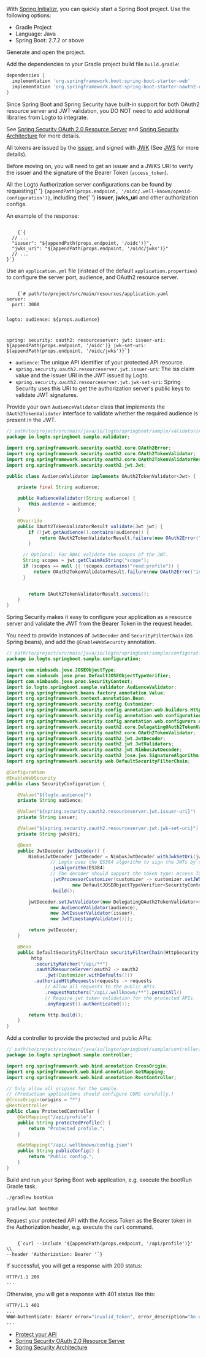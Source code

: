 
<Steps>

<Step title="Start a Spring Boot project">

With [Spring Initializr](https://start.spring.io/), you can quickly start a Spring Boot project.
Use the following options:

- Gradle Project
- Language: Java
- Spring Boot: 2.7.2 or above

Generate and open the project.

</Step>

<Step title="Add dependencies">

Add the dependencies to your Gradle project build file `build.gradle`:

```groovy
dependencies {
  implementation 'org.springframework.boot:spring-boot-starter-web'
  implementation 'org.springframework.boot:spring-boot-starter-oauth2-resource-server'
}
```

<InlineNotification>
  Since Spring Boot and Spring Security have built-in support for both OAuth2 resource server and JWT validation,
  you DO NOT need to add additional libraries from Logto to integrate.

See [Spring Security OAuth 2.0 Resource Server](https://docs.spring.io/spring-security/reference/servlet/oauth2/resource-server/index.html)
and [Spring Security Architecture](https://spring.io/guides/topicals/spring-security-architecture)
for more details.

</InlineNotification>

</Step>

<Step title="Get issuer and JWKS URI">

All tokens are issued by the [issuer](https://openid.net/specs/openid-connect-core-1_0.html#IssuerIdentifier),
and signed with [JWK](https://datatracker.ietf.org/doc/html/rfc7517)
(See [JWS](https://datatracker.ietf.org/doc/html/rfc7515) for more details).

Before moving on, you will need to get an issuer and a JWKS URI to verify the issuer and the signature of the Bearer Token (`access_token`).

<p>
  All the Logto Authorization server configurations can be found by requesting{' '}
  <code>{appendPath(props.endpoint, '/oidc/.well-known/openid-configuration')}</code>, including the{' '}
  <strong>issuer</strong>, <strong>jwks_uri</strong> and other authorization configs.
</p>

An example of the response:

<Code className="language-json">
    {`{
  // ...
  "issuer": "${appendPath(props.endpoint, '/oidc')}",
  "jwks_uri": "${appendPath(props.endpoint, '/oidc/jwks')}"
  // ...
}`}
</Code>

</Step>

<Step title="Configure application">

Use an `application.yml` file (instead of the default `application.properties`) to configure the server port, audience, and OAuth2 resource server.

<Code className="language-yaml">
    {`# path/to/project/src/main/resources/application.yaml
server:
  port: 3000

logto:
  audience: ${props.audience}

spring:
  security:
    oauth2:
      resourceserver:
        jwt:
          issuer-uri: ${appendPath(props.endpoint, '/oidc')}
          jwk-set-uri: ${appendPath(props.endpoint, '/oidc/jwks')}`}
</Code>

- `audience`: The unique API identifier of your protected API resource.
- `spring.security.oauth2.resourceserver.jwt.issuer-uri`: The iss claim value and the issuer URI in the JWT issued by Logto.
- `spring.security.oauth2.resourceserver.jwt.jwk-set-uri`: Spring Security uses this URI to get the authorization server's public keys to validate JWT signatures.

</Step>

<Step title="Provide audience validator">

Provide your own `AudienceValidator` class that implements the `OAuth2TokenValidator` interface to validate whether the required audience is present in the JWT.

```java
// path/to/project/src/main/java/io/logto/springboot/sample/validator/AudienceValidator.java
package io.logto.springboot.sample.validator;

import org.springframework.security.oauth2.core.OAuth2Error;
import org.springframework.security.oauth2.core.OAuth2TokenValidator;
import org.springframework.security.oauth2.core.OAuth2TokenValidatorResult;
import org.springframework.security.oauth2.jwt.Jwt;

public class AudienceValidator implements OAuth2TokenValidator<Jwt> {

    private final String audience;

    public AudienceValidator(String audience) {
        this.audience = audience;
    }

    @Override
    public OAuth2TokenValidatorResult validate(Jwt jwt) {
        if (!jwt.getAudience().contains(audience)) {
            return OAuth2TokenValidatorResult.failure(new OAuth2Error("invalid_token", "Required audience not found", null));
        }

      // Optional: For RBAC validate the scopes of the JWT.
      String scopes = jwt.getClaimAsString("scope");
      if (scopes == null || !scopes.contains("read:profile")) {
          return OAuth2TokenValidatorResult.failure(new OAuth2Error("invalid_token", "Insufficient permission", null));
      }


        return OAuth2TokenValidatorResult.success();
    }
}
```

</Step>

<Step title="Configure Spring Security">

Spring Security makes it easy to configure your application as a resource server and validate the JWT from the Bearer Token in the request header.

You need to provide instances of `JwtDecoder` and `SecurityFilterChain` (as Spring beans), and add the `@EnableWebSecurity` annotation.

```java
// path/to/project/src/main/java/io/logto/springboot/sample/configuration/SecurityConfiguration.java
package io.logto.springboot.sample.configuration;

import com.nimbusds.jose.JOSEObjectType;
import com.nimbusds.jose.proc.DefaultJOSEObjectTypeVerifier;
import com.nimbusds.jose.proc.SecurityContext;
import io.logto.springboot.sample.validator.AudienceValidator;
import org.springframework.beans.factory.annotation.Value;
import org.springframework.context.annotation.Bean;
import org.springframework.security.config.Customizer;
import org.springframework.security.config.annotation.web.builders.HttpSecurity;
import org.springframework.security.config.annotation.web.configuration.EnableWebSecurity;
import org.springframework.security.config.annotation.web.configurers.oauth2.server.resource.OAuth2ResourceServerConfigurer;
import org.springframework.security.oauth2.core.DelegatingOAuth2TokenValidator;
import org.springframework.security.oauth2.core.OAuth2TokenValidator;
import org.springframework.security.oauth2.jwt.JwtDecoder;
import org.springframework.security.oauth2.jwt.JwtValidators;
import org.springframework.security.oauth2.jwt.NimbusJwtDecoder;
import org.springframework.security.oauth2.jose.jws.SignatureAlgorithm;
import org.springframework.security.web.DefaultSecurityFilterChain;

@Configuration
@EnableWebSecurity
public class SecurityConfiguration {

    @Value("${logto.audience}")
    private String audience;

    @Value("${spring.security.oauth2.resourceserver.jwt.issuer-uri}")
    private String issuer;

    @Value("${spring.security.oauth2.resourceserver.jwt.jwk-set-uri}")
    private String jwksUri;

    @Bean
    public JwtDecoder jwtDecoder() {
        NimbusJwtDecoder jwtDecoder = NimbusJwtDecoder.withJwkSetUri(jwksUri)
                // Logto uses the ES384 algorithm to sign the JWTs by default.
                .jwsAlgorithm(ES384)
                // The decoder should support the token type: Access Token + JWT.
                .jwtProcessorCustomizer(customizer -> customizer.setJWSTypeVerifier(
                        new DefaultJOSEObjectTypeVerifier<SecurityContext>(new JOSEObjectType("at+jwt"))))
                .build();

        jwtDecoder.setJwtValidator(new DelegatingOAuth2TokenValidator<>(
                new AudienceValidator(audience),
                new JwtIssuerValidator(issuer),
                new JwtTimestampValidator()));

        return jwtDecoder;
    }

    @Bean
    public DefaultSecurityFilterChain securityFilterChain(HttpSecurity http) throws Exception {
         http
          .securityMatcher("/api/**")
          .oauth2ResourceServer(oauth2 -> oauth2
              .jwt(Customizer.withDefaults()))
          .authorizeHttpRequests(requests -> requests
              // Allow all requests to the public APIs.
              .requestMatchers("/api/.wellknown/**").permitAll()
              // Require jwt token validation for the protected APIs.
              .anyRequest().authenticated());

        return http.build();
    }
}
```

</Step>

<Step title="Add APIs">

Add a controller to provide the protected and public APIs:

```java
// path/to/project/src/main/java/io/logto/springboot/sample/controller/ProtectedController.java
package io.logto.springboot.sample.controller;

import org.springframework.web.bind.annotation.CrossOrigin;
import org.springframework.web.bind.annotation.GetMapping;
import org.springframework.web.bind.annotation.RestController;

// Only allow all origins for the sample.
// (Production applications should configure CORS carefully.)
@CrossOrigin(origins = "*")
@RestController
public class ProtectedController {
    @GetMapping("/api/profile")
    public String protectedProfile() {
        return "Protected profile.";
    }

    @GetMapping("/api/.wellknown/config.json")
    public String publicConfig() {
        return "Public config.";
    }
}
```

</Step>

<Step title="Access protected API">

Build and run your Spring Boot web application, e.g. execute the bootRun Gradle task.

<Tabs>

<TabItem value="linux" label="Linux or macOS">

```bash
./gradlew bootRun
```

</TabItem>

<TabItem value="windows" label="Windows">

```bash
gradlew.bat bootRun
```

</TabItem>

</Tabs>

Request your protected API with the Access Token as the Bearer token in the Authorization header, e.g. execute the `curl` command.

<Code className="language-bash">
    {`curl --include '${appendPath(props.endpoint, '/api/profile')}' \\
--header 'Authorization: Bearer <your-access-token>'`}
</Code>

If successful, you will get a response with 200 status:

```bash
HTTP/1.1 200
...

```

Otherwise, you will get a response with 401 status like this:

```bash
HTTP/1.1 401
...
WWW-Authenticate: Bearer error="invalid_token", error_description="An error occurred while attempting to decode the Jwt: Signed JWT rejected: Invalid signature", error_uri="https://tools.ietf.org/html/rfc6750#section-3.1"
...
```

</Step>

<Step title="Further readings">

- [Protect your API](https://docs.logto.io/docs/recipes/protect-your-api/)
- [Spring Security OAuth 2.0 Resource Server](https://docs.spring.io/spring-security/reference/servlet/oauth2/resource-server/index.html)
- [Spring Security Architecture](https://spring.io/guides/topicals/spring-security-architecture)

</Step>

</Steps>
